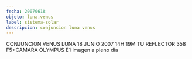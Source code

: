 ```yaml
---
fecha: 20070618
objeto: luna,venus
label: sistema-solar
descripcion: conjuncion luna venus
---
```


<Imagen src="https://astroccd.files.wordpress.com/2014/04/conjuncion-19-junio-venus-luna1.jpg" />

CONJUNCION VENUS LUNA 18 JUNIO 2007 14H 19M TU REFLECTOR 358 F5+CAMARA OLYMPUS E1 imagen a pleno dia